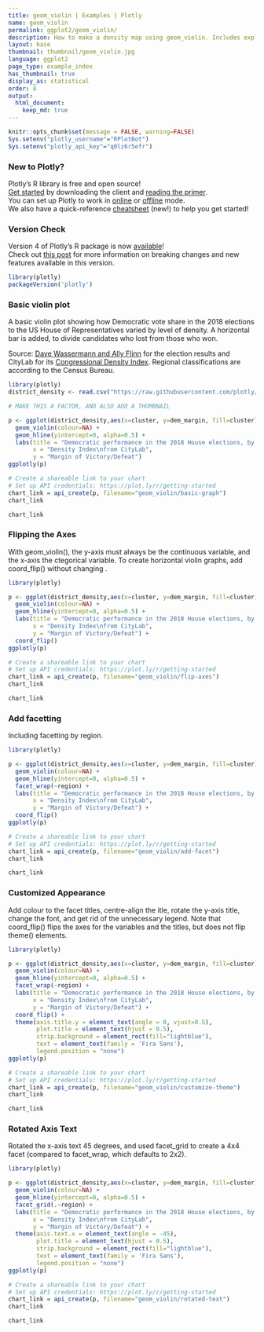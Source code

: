 ```yaml
---
title: geom_violin | Examples | Plotly
name: geom_violin
permalink: ggplot2/geom_violin/
description: How to make a density map using geom_violin. Includes explanations on flipping axes and facetting.
layout: base
thumbnail: thumbnail/geom_violin.jpg
language: ggplot2
page_type: example_index
has_thumbnail: true
display_as: statistical
order: 8
output:
  html_document:
    keep_md: true
---
```


```r
knitr::opts_chunk$set(message = FALSE, warning=FALSE)
Sys.setenv("plotly_username"="RPlotBot")
Sys.setenv("plotly_api_key"="q0lz6r5efr")
```

### New to Plotly?

Plotly's R library is free and open source!<br>
[Get started](https://plot.ly/r/getting-started/) by downloading the client and [reading the primer](https://plot.ly/r/getting-started/).<br>
You can set up Plotly to work in [online](https://plot.ly/r/getting-started/#hosting-graphs-in-your-online-plotly-account) or [offline](https://plot.ly/r/offline/) mode.<br>
We also have a quick-reference [cheatsheet](https://images.plot.ly/plotly-documentation/images/r_cheat_sheet.pdf) (new!) to help you get started!

### Version Check

Version 4 of Plotly's R package is now [available](https://plot.ly/r/getting-started/#installation)!<br>
Check out [this post](http://moderndata.plot.ly/upgrading-to-plotly-4-0-and-above/) for more information on breaking changes and new features available in this version.

```r
library(plotly)
packageVersion('plotly')
```

### Basic violin plot
A basic violin plot showing how Democratic vote share in the 2018 elections to the US House of Representatives varied by level of density. A horizontal bar is added, to divide candidates who lost from those who won.

Source: [Dave Wassermann and Ally Flinn](https://docs.google.com/spreadsheets/d/1WxDaxD5az6kdOjJncmGph37z0BPNhV1fNAH_g7IkpC0/htmlview?sle=true#gid=0) for the election results and CityLab for its [Congressional Density Index](https://github.com/theatlantic/citylab-data/tree/master/citylab-congress). Regional classifications are according to the Census Bureau.

```r
library(plotly)
district_density <- read.csv("https://raw.githubusercontent.com/plotly/datasets/master/district_density.csv", stringsAsFactors = FALSE)

# MAKE THIS A FACTOR, AND ALSO ADD A THUMBNAIL

p <- ggplot(district_density,aes(x=cluster, y=dem_margin, fill=cluster)) +
  geom_violin(colour=NA) +
  geom_hline(yintercept=0, alpha=0.5) +
  labs(title = "Democratic performance in the 2018 House elections, by region and density",
       x = "Density Index\nfrom CityLab",
       y = "Margin of Victory/Defeat")
ggplotly(p)

# Create a shareable link to your chart
# Set up API credentials: https://plot.ly/r/getting-started
chart_link = api_create(p, filename="geom_violin/basic-graph")
chart_link
```

```r
chart_link
```

### Flipping the Axes
With geom_violin(), the y-axis must always be the continuous variable, and the x-axis the ctegorical variable. To create horizontal violin graphs, add coord_flip() without changing .

```r
library(plotly)

p <- ggplot(district_density,aes(x=cluster, y=dem_margin, fill=cluster)) +
  geom_violin(colour=NA) +
  geom_hline(yintercept=0, alpha=0.5) +
  labs(title = "Democratic performance in the 2018 House elections, by region and density",
       x = "Density Index\nfrom CityLab",
       y = "Margin of Victory/Defeat") +
  coord_flip()
ggplotly(p)

# Create a shareable link to your chart
# Set up API credentials: https://plot.ly/r/getting-started
chart_link = api_create(p, filename="geom_violin/flip-axes")
chart_link
```

```r
chart_link
```

### Add facetting
Including facetting by region.

```r
library(plotly)

p <- ggplot(district_density,aes(x=cluster, y=dem_margin, fill=cluster)) +
  geom_violin(colour=NA) +
  geom_hline(yintercept=0, alpha=0.5) +
  facet_wrap(~region) +
  labs(title = "Democratic performance in the 2018 House elections, by region and density",
       x = "Density Index\nfrom CityLab",
       y = "Margin of Victory/Defeat") +
  coord_flip()
ggplotly(p)

# Create a shareable link to your chart
# Set up API credentials: https://plot.ly/r/getting-started
chart_link = api_create(p, filename="geom_violin/add-facet")
chart_link
```

```r
chart_link
```

### Customized Appearance
Add colour to the facet titles, centre-align the itle, rotate the y-axis title, change the font, and get rid of the unnecessary legend. Note that coord_flip() flips the axes for the variables and the titles, but does not flip theme() elements.

```r
library(plotly)

p <- ggplot(district_density,aes(x=cluster, y=dem_margin, fill=cluster)) +
  geom_violin(colour=NA) +
  geom_hline(yintercept=0, alpha=0.5) +
  facet_wrap(~region) +
  labs(title = "Democratic performance in the 2018 House elections, by region and density",
       x = "Density Index\nfrom CityLab",
       y = "Margin of Victory/Defeat") +
  coord_flip() +
  theme(axis.title.y = element_text(angle = 0, vjust=0.5),
        plot.title = element_text(hjust = 0.5),
        strip.background = element_rect(fill="lightblue"),
        text = element_text(family = 'Fira Sans'),
        legend.position = "none")
ggplotly(p)

# Create a shareable link to your chart
# Set up API credentials: https://plot.ly/r/getting-started
chart_link = api_create(p, filename="geom_violin/customize-theme")
chart_link
```

```r
chart_link
```

### Rotated Axis Text
Rotated the x-axis text 45 degrees, and used facet_grid to create a 4x4 facet (compared to facet_wrap, which defaults to 2x2).

```r
library(plotly)

p <- ggplot(district_density,aes(x=cluster, y=dem_margin, fill=cluster)) +
  geom_violin(colour=NA) +
  geom_hline(yintercept=0, alpha=0.5) +
  facet_grid(.~region) +
  labs(title = "Democratic performance in the 2018 House elections, by region and density",
       x = "Density Index\nfrom CityLab",
       y = "Margin of Victory/Defeat") +
  theme(axis.text.x = element_text(angle = -45),
        plot.title = element_text(hjust = 0.5),
        strip.background = element_rect(fill="lightblue"),
        text = element_text(family = 'Fira Sans'),
        legend.position = "none")
ggplotly(p)

# Create a shareable link to your chart
# Set up API credentials: https://plot.ly/r/getting-started
chart_link = api_create(p, filename="geom_violin/rotated-text")
chart_link
```

```r
chart_link
```

